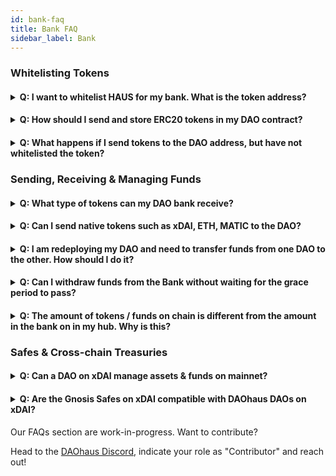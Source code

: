 ```yaml
---
id: bank-faq
title: Bank FAQ
sidebar_label: Bank
---
```


### Whitelisting Tokens 

<h4><details>
  <summary>Q: I want to whitelist HAUS for my bank. What is the token address?</summary>
  
<p>&nbsp;</p>
  
A: 0xb0C5f3100A4d9d9532a4CfD68c55F1AE8da987Eb
  
  </details></h4>
  
<h4><details>
  <summary>Q: How should I send and store ERC20 tokens in my DAO contract?</summary>
  
<p>&nbsp;</p>
  
A: You should whitelist the tokens via a Whitelist proposal and click on "Sync" on the treasury page. After that when you send the tokens to your DAO address, the 
   tokens should appear in the bank.
  
  </details></h4>
  
  <h4><details>
  <summary>Q: What happens if I send tokens to the DAO address, but have not whitelisted the token?</summary>
  
<p>&nbsp;</p>
  
A: The token will be owned by the contract, but not show up on your treasury.
  
  </details></h4>

### Sending, Receiving & Managing Funds

<h4><details>
  <summary>Q: What type of tokens can my DAO bank receive?</summary>
  
<p>&nbsp;</p>
  
A: Your DAOs bank can receive ERC-20 tokens, where minions can accept both ERC-20s and ERC-721 NFTs.
  
  </details></h4>
  
  <h4><details>
  <summary>Q: Can I send native tokens such as xDAI, ETH, MATIC to the DAO?</summary>
  
<p>&nbsp;</p>
  
A: The DAO Treasury cannot accept native tokens such as xDAI, ETH and MATIC. It only accepts ERC-20 tokens, so you will have to wrap your XDAI on wrapeth.com or enable the Wrap N Zap boost for your DAO. 

If you send native tokens to the DAO Treasury directly, the funds will be stuck there, so please refrain from doing so. 

If you need to hold native tokens, another way to do it is to create a Minion and send the native tokens to the Minion instead.   
  </details></h4>
  
 
 <h4><details>
  <summary>Q: I am redeploying my DAO and need to transfer funds from one DAO to the other. How should I do it?</summary>
  
<p>&nbsp;</p>
  
A: Do not send the funds directly to the DAO address. 

  The first approach is to claim the balances from the old DAO and provide tribute in the new DAO to deposit the funds. 

  The second approach is to transfer funds to a Minion and use the Minion to send the funds. 

  Do not send funds to your new DAO address via a funding proposal as the contract is merely updating the internal balances, which members or minions should ideally withdraw later on. Your funds will be lost.
  
  </details></h4>

  <h4>
    <details>
      <summary>Q:  Can I withdraw funds from the Bank without waiting for the grace period to pass?</summary>
  
      <p>&nbsp;</p>
  
        A: No, funds can only be withdrawn after the grace period has passed.
  
    </details>
  </h4>

  
   <h4><details>
  <summary>Q: The amount of tokens / funds on chain is different from the amount in the bank on in my hub. Why is this?</summary>
  
<p>&nbsp;</p>
  
A: As the contract holds different internal balances and proposal escrows, the amounts showing up on the bank and contract may differ. 
  
  </details></h4>


### Safes & Cross-chain Treasuries

  <h4>
    <details>
      <summary>Q: Can a DAO on xDAI manage assets & funds on mainnet?</summary>
  
      <p>&nbsp;</p>
  
        A: Currently, no. However, there is a Gnosis Safe boost coming up that will enable a DAO on xDAI to control a safe on mainnet.  
  
    </details>
  </h4>
  


  <h4>
    <details>
      <summary>Q: Are the Gnosis Safes on xDAI compatible with DAOhaus DAOs on xDAI?</summary>
  
      <p>&nbsp;</p>
  
        A: Yes, they are compatible.
  
    </details>
  </h4>


Our FAQs section are work-in-progress. Want to contribute? 

Head to the [DAOhaus Discord](https://discord.gg/bUd7HqMx), indicate your role as "Contributor" and reach out! 
